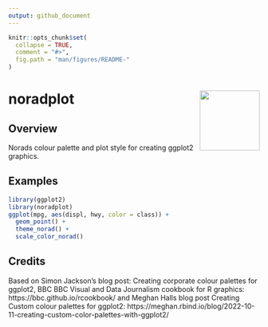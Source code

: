 ```yaml
---
output: github_document
---
```


<!-- README.md is generated from README.Rmd. Please edit that file -->

```r
knitr::opts_chunk$set(
  collapse = TRUE,
  comment = "#>",
  fig.path = "man/figures/README-"
)
```

# noradplot <img src="man/figures/sticker.png" align="right" width="120" />

## Overview
Norads colour palette and plot style for creating ggplot2 graphics.

## Examples
```r

library(ggplot2)
library(noradplot)
ggplot(mpg, aes(displ, hwy, color = class)) + 
  geom_point() +
  theme_norad() +
  scale_color_norad()
```

## Credits
Based on Simon Jackson's blog post: Creating corporate colour palettes for ggplot2, BBC BBC Visual and Data Journalism cookbook for R graphics: https://bbc.github.io/rcookbook/ and Meghan Halls blog post Creating Custom colour palettes for ggplot2: https://meghan.rbind.io/blog/2022-10-11-creating-custom-color-palettes-with-ggplot2/

